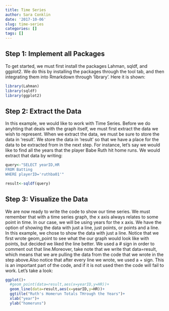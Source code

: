 ```yaml
---
title: Time Series
author: Sara Conklin
date: '2017-10-06'
slug: time-series
categories: []
tags: []
---
```


## Step 1: Implement all Packages

To get started, we must first install the packages Lahman, sqldf, and ggplot2. We do this by installing the packages through the tool tab, and then integrating them into Rmarkdown through 'library'. Here it is shown: 

```r
library(Lahman)
library(sqldf)
library(ggplot2)
```


## Step 2: Extract the Data

In this example, we would like to work with Time Series. Before we do anyhting that deals with the graph itself, we must first extract the data we wish to represent. When we extract the data, we must be sure to store the data in 'result'. We store the data in 'result' so that we have a place for the data to be extracted from in the next step. For instance, let's say we would like to find all the years that the player Babe Ruth hit home runs. We would extract that data by writing: 

```r
query<-"SELECT yearID,HR
FROM Batting 
WHERE playerID='ruthba01'"

result<-sqldf(query)

```


## Step 3: Visualize the Data

We are now ready to write the code to show our time series. We must remember that with a time series graph, the x axis always relates to some point in time. In our case, we will be using years for the x axis. We have the option of showing the data with just a line, just points, or points and a line. In this example, we chose to show the data with just a line. Notice that we first wrote geom_point to see what the our graph would look like with points, but decided we liked the line better. We used a # sign in order to comment out that line.Moreover, take note that we write that data=result, which means that we are pulling the data from the code that we wrote in the step above.Also notice that after every line we wrote, we used a + sign.  This is an important part of the code, and if it is not used then the code will fail to work. Let's take a look: 

```r
ggplot()+
  #geom_point(data=result,aes(x=yearID,y=HR))+
  geom_line(data=result,aes(x=yearID,y=HR))+
  ggtitle("Ruth's Homerun Totals THrough the Years")+
  xlab("year")+
  ylab("homeruns")

```

